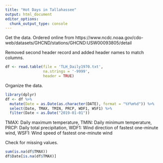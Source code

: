 ```yaml
---
title: "Hot Days in Tallahassee"
output: html_document
editor_options: 
  chunk_output_type: console
---
```


Get the data. Ordered online from https://www.ncdc.noaa.gov/cdo-web/datasets/GHCND/stations/GHCND:USW00093805/detail

Removed second header record and added header names to match columns.
```r
df <- read.table(file = 'TLH_Daily1970.txt',
                 na.strings = '-9999',
                 header = TRUE)
```

Organize the data.
```r
library(dplyr)
df <- df %>%
  mutate(Date = as.Date(as.character(DATE), format = "%Y%m%d")) %>%
  select(Date, TMAX, TMIN, PRCP, WDF1, WSF1) %>%
  filter(Date < as.Date("2019-01-01"))
```

TMAX: Daily maximum temperature, TMIN: Daily minimum temperature, PRCP: Daily total precipitation, WDF1: Wind direction of fastest one-minute wind, WSF1: Wind speed of fastest one-minute wind

Check for missing values.
```r
sum(is.na(df$TMAX))
df$Date[is.na(df$TMAX)]
```